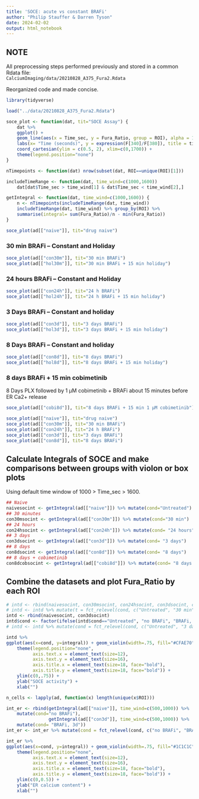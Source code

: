 ```yaml
---
title: 'SOCE: acute vs constant BRAFi'
author: "Philip Stauffer & Darren Tyson"
date: 2024-02-02
output: html_notebook
---
```

## NOTE
All preprocessing steps performed previously and stored in a common Rdata file:  
`CalciumImaging/data/20210828_A375_Fura2.Rdata`

Reorganized code and made concise.  
```r
library(tidyverse)
```

```r
load("../data/20210828_A375_Fura2.Rdata")
```

```r
soce_plot <- function(dat, tit="SOCE Assay") {
    dat %>% 
    ggplot() +
    geom_line(aes(x = Time_sec, y = Fura_Ratio, group = ROI), alpha = 1/5) +
    labs(x= "Time (seconds)", y = expression(F[340]/F[380]), title = tit) +
    coord_cartesian(ylim = c(0.5, 2), xlim=c(0,1700)) +
    theme(legend.position="none")
}

nTimepoints <- function(dat) nrow(subset(dat, ROI==unique(ROI)[1]))

includeTimeRange <- function(dat, time_wind=c(1000,1600)) 
    dat[dat$Time_sec > time_wind[1] & dat$Time_sec < time_wind[2],]

getIntegral <- function(dat, time_wind=c(1000,1600)) {
    n <- nTimepoints(includeTimeRange(dat, time_wind))
    includeTimeRange(dat, time_wind) %>% group_by(ROI) %>% 
    summarise(integral= sum(Fura_Ratio)/n - min(Fura_Ratio))
}
```


```r
soce_plot(ad[["naive"]], tit="drug naive")
```

### 30 min BRAFi -- Constant and Holiday
```r
soce_plot(ad[["con30m"]], tit="30 min BRAFi")
soce_plot(ad[["hol30m"]], tit="30 min BRAFi + 15 min holiday")
```

### 24 hours BRAFi -- Constant and Holiday
```r
soce_plot(ad[["con24h"]], tit="24 h BRAFi")
soce_plot(ad[["hol24h"]], tit="24 h BRAFi + 15 min holiday")
```

### 3 Days BRAFi -- Constant and holiday
```r
soce_plot(ad[["con3d"]], tit="3 days BRAFi")
soce_plot(ad[["hol3d"]], tit="3 days BRAFi + 15 min holiday")
```

### 8 Days BRAFi -- Constant and holiday
```r
soce_plot(ad[["con8d"]], tit="8 days BRAFi")
soce_plot(ad[["hol8d"]], tit="8 days BRAFi + 15 min holiday")
```

### 8 days BRAFi + 15 min cobimetinib
8 Days PLX followed by 1 µM cobimetinib + BRAFi about 15 minutes before ER Ca2+ release
```r
soce_plot(ad[["cobi8d"]], tit="8 days BRAFi + 15 min 1 µM cobimetinib")
```

```r
soce_plot(ad[["naive"]], tit="drug naive")
soce_plot(ad[["con30m"]], tit="30 min BRAFi")
soce_plot(ad[["con24h"]], tit="24 h BRAFi")
soce_plot(ad[["con3d"]], tit="3 days BRAFi")
soce_plot(ad[["con8d"]], tit="8 days BRAFi")
```

## Calculate Integrals of SOCE and make comparisons between groups with violon or box plots
Using default time window of 1000 > Time_sec > 1600.
```r
## Naive
naivesocint <- getIntegral(ad[["naive"]]) %>% mutate(cond="Untreated")
## 30 minutes
con30msocint <- getIntegral(ad[["con30m"]]) %>% mutate(cond="30 min")
## 24 hours
con24hsocint <- getIntegral(ad[["con24h"]]) %>% mutate(cond= "24 hours")
## 3 days
con3dsocint <- getIntegral(ad[["con3d"]]) %>% mutate(cond= "3 days")
## 8 days
con8dsocint <- getIntegral(ad[["con8d"]]) %>% mutate(cond= "8 days")
## 8 days + cobimetinib
con8dcobsocint <- getIntegral(ad[["cobi8d"]]) %>% mutate(cond= "8 days + cobimetinib")
```

## Combine the datasets and plot Fura_Ratio by each ROI
```r
# intd <- rbind(naivesocint, con30msocint, con24hsocint, con3dsocint, con8dsocint)
# intd <- intd %>% mutate(t = fct_relevel(cond, c("Untreated", "30 min", "24 hours", "3 days", "8 days")))
intd <- rbind(naivesocint, con3dsocint)
intd$cond <- factor(ifelse(intd$cond=="Untreated", "no BRAFi", "BRAFi, 3d"), levels=c("no BRAFi", "BRAFi, 3d"))
# intd <- intd %>% mutate(cond = fct_relevel(cond, c("Untreated", "3 days")))
```


```r
intd %>% 
ggplot(aes(x=cond, y=integral)) + geom_violin(width=.75, fill="#CFAE70") + geom_boxplot(width=0.1, color="grey", alpha=0.5) +
    theme(legend.position="none", 
          axis.text.x = element_text(size=12),
          axis.text.y = element_text(size=16),
          axis.title.x = element_text(size=18, face="bold"),
          axis.title.y = element_text(size=18, face="bold")) + 
    ylim(c(0,.75)) +
    ylab("SOCE activity") + 
    xlab("")
```


```r
n_cells <- lapply(ad, function(x) length(unique(x$ROI)))
```


```r
int_er <- rbind(getIntegral(ad[["naive"]], time_wind=c(500,1000)) %>% 
    mutate(cond="no BRAFi"), 
                getIntegral(ad[["con3d"]], time_wind=c(500,1000)) %>% 
    mutate(cond= "BRAFi, 3d"))
int_er <- int_er %>% mutate(cond = fct_relevel(cond, c("no BRAFi", "BRAFi, 3d")))
```

```r
int_er %>% 
ggplot(aes(x=cond, y=integral)) + geom_violin(width=.75, fill="#1C1C1C") + geom_boxplot(width=0.1, color="grey", alpha=0.5) +
    theme(legend.position="none", 
          axis.text.x = element_text(size=12),
          axis.text.y = element_text(size=16),
          axis.title.x = element_text(size=18, face="bold"),
          axis.title.y = element_text(size=18, face="bold")) + 
    ylim(c(0,0.5)) +
    ylab("ER calcium content") + 
    xlab("")
```


